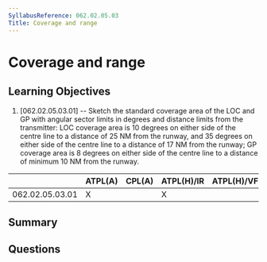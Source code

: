 ```yaml
---
SyllabusReference: 062.02.05.03
Title: Coverage and range
---
```


# Coverage and range

## Learning Objectives

1. [062.02.05.03.01] -- Sketch the standard coverage area of the LOC and GP with
   angular sector limits in degrees and distance limits from the transmitter:
   LOC coverage area is 10 degrees on either side of the centre line to a
   distance of 25 NM from the runway, and 35 degrees on either side of the
   centre line to a distance of 17 NM from the runway; GP coverage area is 8
   degrees on either side of the centre line to a distance of minimum 10 NM from
   the runway.

|                 | ATPL(A) | CPL(A) | ATPL(H)/IR | ATPL(H)/VFR | CPL(H) | IR  | CBIR(A) |
| --------------- | ------- | ------ | ---------- | ----------- | ------ | --- | ------- |
| 062.02.05.03.01 | X       |        | X          |             |        | X   | X       |

## Summary

## Questions
